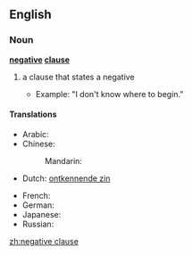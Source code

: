 ==English==

===Noun===
'''[[negative]] [[clause]]'''

# {{grammar}} a clause that states a negative
#* Example: "I don't know where to begin."

====Translations====
{{trans-top|negative clause, negative sentence}}
* Arabic: {{t|ar|جملة منفية|f|tr=júmla manfíyya}}
* Chinese:
*: Mandarin: {{t|cmn|否定句|tr=fǒudìngjù|sc=Hani}}
* Dutch: [[ontkennende zin]] {{m}}
{{trans-mid}}
* French: {{t|fr|phrase négative|f}}
* German: {{t|de|negativer Satz|m}}
* Japanese: {{t|ja|否定文|tr=ひていぶん, hiteibun}}
* Russian: {{t|ru|отрицательное предложение|n|tr=otricátel'noje predložénije}}
{{trans-bottom}}

[[zh:negative clause]]